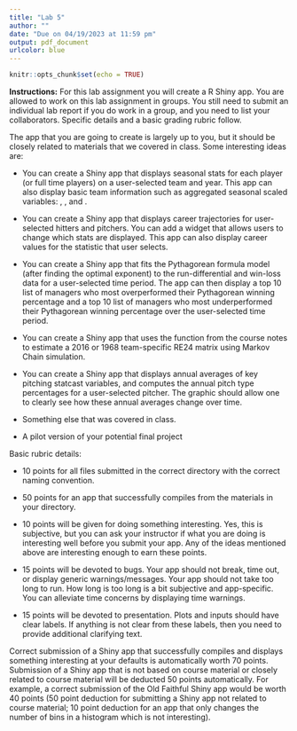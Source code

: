 ```yaml
---
title: "Lab 5"
author: ""
date: "Due on 04/19/2023 at 11:59 pm"
output: pdf_document
urlcolor: blue
---
```


```r
knitr::opts_chunk$set(echo = TRUE)
```



**Instructions:** For this lab assignment you will create a R Shiny app. You are allowed to work on this lab assignment in groups. You still need to submit an individual lab report if you do work in a group, and you need to list your collaborators. Specific details and a basic grading rubric follow. 

The app that you are going to create is largely up to you, but it should be closely related to materials that we covered in class. Some interesting ideas are: 

 - You can create a Shiny app that displays seasonal stats for each player (or full time players) on a user-selected team and year. This app can also display basic team information such as aggregated seasonal scaled variables: \texttt{OPSscale = OPS/avgOPS}, \texttt{WHIPscale = avgWHIP/WHIP}, and \texttt{FPscale = FP/avgFP}.
 
 - You can create a Shiny app that displays career trajectories for user-selected hitters and pitchers. You can add a widget that allows users to change which stats are displayed. This app can also display career values for the statistic that user selects.
 
 - You can create a Shiny app that fits the Pythagorean formula model (after finding the optimal exponent) to the run-differential and win-loss data for a user-selected time period. The app can then display a top 10 list of managers who most overperformed their Pythagorean winning percentage and a top 10 list of managers who most underperformed their Pythagorean winning percentage over the user-selected time period.
 
 - You can create a Shiny app that uses the \texttt{simulate\_half\_inning} function from the course notes to estimate a 2016 or 1968 team-specific RE24 matrix using Markov Chain simulation.
 
 - You can create a Shiny app that displays annual averages of key pitching statcast variables, and computes the annual pitch type percentages for a user-selected pitcher. The graphic should allow one to clearly see how these annual averages change over time. 

 - Something else that was covered in class.

 - A pilot version of your potential final project

Basic rubric details: 

 - 10 points for all files submitted in the correct directory with the correct naming convention.
 
 - 50 points for an app that successfully compiles from the materials in your directory.
 
 - 10 points will be given for doing something interesting. Yes, this is subjective, but you can ask your instructor if what you are doing is interesting well before you submit your app. Any of the ideas mentioned above are interesting enough to earn these points.
 
 - 15 points will be devoted to bugs. Your app should not break, time out, or display generic warnings/messages. Your app should not take too long to run. How long is too long is a bit subjective and app-specific. You can alleviate time concerns by displaying time warnings.
 
 - 15 points will be devoted to presentation. Plots and inputs should have clear labels. If anything is not clear from these labels, then you need to provide additional clarifying text.


Correct submission of a Shiny app that successfully compiles and displays something interesting at your defaults is automatically worth 70 points. Submission of a Shiny app that is not based on course material or closely related to course material will be deducted 50 points automatically. For example, a correct submission of the Old Faithful Shiny app would be worth 40 points (50 point deduction for submitting a Shiny app not related to course material; 10 point deduction for an app that only changes the number of bins in a histogram which is not interesting). 
